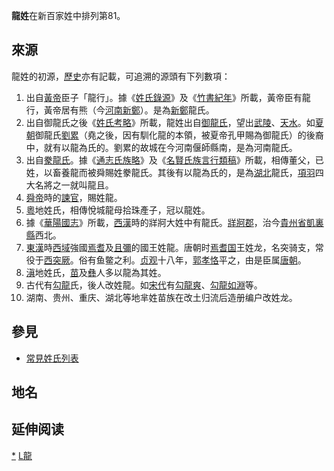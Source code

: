 {{Otheruses|subject=龍的姓氏|龍 (消歧義)}}
{{姓氏
|姓氏=龙
|繁體=龍
|簡體=龙
|拼音=Lóng
|中国大陆=Long
|台湾=Lung
|香港=Lung/Loong
|澳门=Long
|新加坡=
|马来西亚=Leong/Long/King/Loong
|越南=Long
|韩国=용
|反切=
|同音字=
|堂号=
|郡望=[[武陵郡|武陵郡]]
}}

'''龍姓'''在新百家姓中排列第81。

== 來源 ==
龍姓的初源，[[歷史|歷史]]亦有記載，可追溯的源頭有下列數項：
# 出自[[黃帝|黃帝]]臣子「龍行」。據《[[姓氏錄源|姓氏錄源]]》及《[[竹書紀年|竹書紀年]]》所載，黃帝臣有龍行，黃帝居有熊（今[[河南|河南]][[新鄭|新鄭]]）。是為[[新鄭|新鄭]]龍氏。
# 出自御龍氏之後《[[姓氏考略|姓氏考略]]》所載，龍姓出自[[御龍氏|御龍氏]]，望出[[武陵|武陵]]、[[天水|天水]]。如[[夏朝|夏朝]]御龍氏[[劉累|劉累]]（堯之後，因有馴化龍的本領，被夏帝孔甲賜為御龍氏）的後裔中，就有以龍為氏的。劉累的故城在今河南偃師縣南，是為河南龍氏。
# 出自[[豢龍氏|豢龍氏]]。據《[[通志氏族略|通志氏族略]]》及《[[名賢氏族言行類稿|名賢氏族言行類稿]]》所載，相傳董父，已姓，以畜養龍而被舜賜姓豢龍氏。其後有以龍為氏的，是為[[湖北|湖北]]龍氏，[[項羽|項羽]]四大名將之一就叫龍且。
# [[舜帝|舜帝]]時的[[諫官|諫官]]，賜姓龍。
# [[粵|粵]]地姓氏，相傳悅城龍母拾珠產子，冠以龍姓。
# 據《[[華陽國志|華陽國志]]》所載，[[西漢|西漢]]時的牂牁大姓中有龍氏。[[牂牁郡|牂牁郡]]，治今[[貴州省|貴州省]][[凱裏縣|凱裏縣]]西北。
# [[東漢|東漢]]時[[西域|西域]]強國[[焉耆|焉耆]]及[[且彌|且彌]]的國王姓龍。唐朝时[[焉耆国|焉耆国]]王姓龙，名突骑支，常役于[[西突厥|西突厥]]。俗有鱼鳖之利。[[貞觀_(唐朝)|贞观]]十八年，[[郭孝恪|郭孝恪]]平之，由是臣属[[唐朝|唐朝]]。
# [[滇|滇]]地姓氏，[[苗族|苗]]及[[彝|彝]]人多以龍為其姓。
# 古代有[[勾龍|勾龍]]氏，後人改姓龍。如[[宋代|宋代]]有[[勾龍爽|勾龍爽]]、[[勾龍如淵|勾龍如淵]]等。
# 湖南、贵州、重庆、湖北等地芈姓苗族在改土归流后造册编户改姓龙。

== 參見 ==
* [[常見姓氏列表|常見姓氏列表]]

==地名==
{{PRC admin/disambig|42/06/25/101/236}}

== 延伸阅读 ==
{{Wikisource further reading}}

{{中國首一百個姓氏}}

[[Category:龍姓|*]]
[[Category:漢姓|L龍]]
